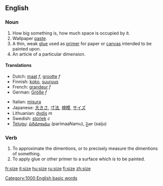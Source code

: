 ==English==

===Noun===
{{en-noun-reg}}

# How big something is, how much space is occupied by it.
# Wallpaper [[paste]].
# A thin, weak [[glue]] used as [[primer]] for paper or [[canvas]] intended to be painted upon.
# An article of a particular dimension.

====Translations====
{{top}}
*Dutch: [[maat]] ''f'', [[grootte]] ''f''
*Finnish: [[koko#Finnish|koko]], [[suuruus]]
*French: [[grandeur]] ''f''
*German: [[Größe]] ''f''
{{mid}}
*Italian: [[misura]]
*Japanese: [[大きさ]], [[寸法]], [[規模]], [[サイズ]]
*Lithuanian: [[dydis]] ''m''
*Swedish: [[storlek]] ''c''
*[[Telugu]]: [[పరిమాణము]] (parimaaNamu), సైజు (saiju)
{{bottom}}

===Verb===
{{en-infl-reg-other-e|siz|e}}

# To approximate the dimentions, or to precisely measure the dimentions of something.
# To apply glue or other primer to a surface which is to be painted.

[[Category:1000 English basic words]]

[[fr:size]]
[[it:size]]
[[hu:size]]
[[ru:size]]
[[fi:size]]
[[zh:size]]